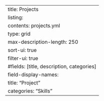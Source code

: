 ---
title: Projects
listing:
  contents: projects.yml
  type: grid
  max-description-length: 250
  sort-ui: true
  filter-ui: true
  #fields: [title, description, categories]
  field-display-names:
    title: "Project"
    categories: "Skills" 
---